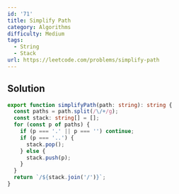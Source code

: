 ```yaml
---
id: '71'
title: Simplify Path
category: Algorithms
difficulty: Medium
tags:
  - String
  - Stack
url: https://leetcode.com/problems/simplify-path
---
```


## Solution

```typescript showLineNumbers
export function simplifyPath(path: string): string {
  const paths = path.split(/\/+/g);
  const stack: string[] = [];
  for (const p of paths) {
    if (p === '.' || p === '') continue;
    if (p === '..') {
      stack.pop();
    } else {
      stack.push(p);
    }
  }
  return `/${stack.join('/')}`;
}
```
